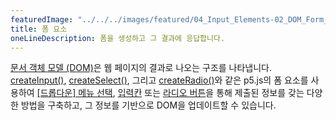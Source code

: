 ---
featuredImage: "../../../images/featured/04_Input_Elements-02_DOM_Form_Elements-thumbnail.png"
title: 폼 요소
oneLineDescription: 폼을 생성하고 그 결과에 응답합니다.
---

<a href="https://developer.mozilla.org/en-US/docs/Web/API/Document_Object_Model" target="_blank">문서 객체 모델 (DOM)</a>은 웹 페이지의 결과로 나오는 구조를 나타냅니다.
<a href="https://p5js.org/reference/#/p5/createInput" target="_blank">createInput()</a>,
<a href="https://p5js.org/reference/#/p5/createSelect" target="_blank">createSelect()</a>,
그리고 <a href="https://p5js.org/reference/#/p5/createRadio" target="_blank">createRadio()</a>와 같은 p5.js의 폼 요소를 사용하여 <a href="https://developer.mozilla.org/en-US/docs/Web/HTML/Element/select" target="_blank">[드롭다운] 메뉴 선택</a>, <a href="https://developer.mozilla.org/en-US/docs/Web/HTML/Element/input" target="_blank">입력칸</a> 또는 <a href="https://developer.mozilla.org/en-US/docs/Web/HTML/Element/input/radio" target="_blank">라디오 버튼</a>을 통해 제출된 정보를 갖는 다양한 방법을 구축하고, 그 정보를 기반으로 DOM을 업데이트할 수 있습니다.
